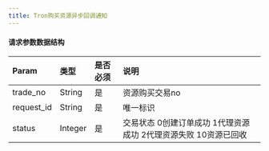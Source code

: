 ```yaml
---
title: Tron购买资源异步回调通知
---
```


#### 请求参数数据结构

| Param      | 类型    | 是否必须 | 说明                                               |
| :--------- | :------ | :------- | :------------------------------------------------- |
| trade_no   | String  | 是       | 资源购买交易no                                     |
| request_id | String  | 是       | 唯一标识                                           |
| status     | Integer | 是       | 交易状态 0创建订单成功 1代理资源成功 2代理资源失败 10资源已回收 |
